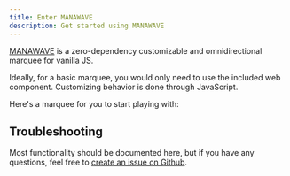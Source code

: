 ```yaml
---
title: Enter MANAWAVE
description: Get started using MANAWAVE
---
```


 
[MANAWAVE](/) is a zero-dependency customizable and omnidirectional marquee for vanilla JS.

Ideally, for a basic marquee, you would only need to use the
included web component. Customizing behavior is done through JavaScript.

Here's a marquee for you to start playing with:

<Sandpack activeFile="/index.html" />

## Troubleshooting

Most functionality should be documented here, but if you have any questions,
feel free to [create an issue on Github](https://github.com/ryuuart/manawave/issues/new).
